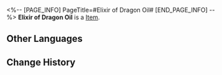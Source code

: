 <%-- [PAGE_INFO]
PageTitle=#Elixir of Dragon Oil#
[END_PAGE_INFO] --%>
{{Item Infobox
|title       = Elixir of Dragon Oil
|id          = 140294
|image       = Item Elixir of Dragon Oil.png
|type        = 
|invCategory = Missions
|rarity      = 3
|effect      = 
|description = The miracle medicine Mr. Xiyan made up in the story. He claims it can make people "be born anew and achieve transcendence," but the name sounds pretty dodgy.
}}
{{Description|1=''"Listen, this isn't some half-baked 'cure-all quackery'. All it does is help you 'ascend to the heavens,' which is not that far-fetched, plotwise."''}}
'''Elixir of Dragon Oil''' is a [[Item]].

==Other Languages==
{{Other Languages
|en   = Elixir of Dragon Oil
|zhs  = 九转升天丹
|zht  = 九轉升天丹
|ja   = 九転昇天丹
|ko   = 구전승천단
|es   = Elixir de la ascensión
|fr   = Élixir d'huile draconique
|ru   = Эликсир драконьего масла
|th   = ยาเก้าม้วนหวนสู่สวรรค์
|vi   = Cửu Chuyển Thăng Thiên Đan
|de   = Aufstiegselixier
|id   = Pil Sembilan Pusaran Menuju Langit
|pt   = Elixir de Óleo Dragão
}}

==Change History==
{{Change History|2.0}}